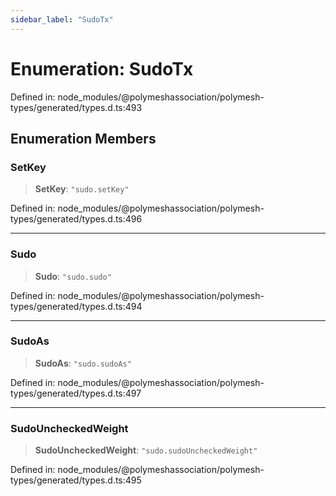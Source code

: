 ```yaml
---
sidebar_label: "SudoTx"
---
```


# Enumeration: SudoTx

Defined in: node\_modules/@polymeshassociation/polymesh-types/generated/types.d.ts:493

## Enumeration Members

### SetKey

> **SetKey**: `"sudo.setKey"`

Defined in: node\_modules/@polymeshassociation/polymesh-types/generated/types.d.ts:496

***

### Sudo

> **Sudo**: `"sudo.sudo"`

Defined in: node\_modules/@polymeshassociation/polymesh-types/generated/types.d.ts:494

***

### SudoAs

> **SudoAs**: `"sudo.sudoAs"`

Defined in: node\_modules/@polymeshassociation/polymesh-types/generated/types.d.ts:497

***

### SudoUncheckedWeight

> **SudoUncheckedWeight**: `"sudo.sudoUncheckedWeight"`

Defined in: node\_modules/@polymeshassociation/polymesh-types/generated/types.d.ts:495
